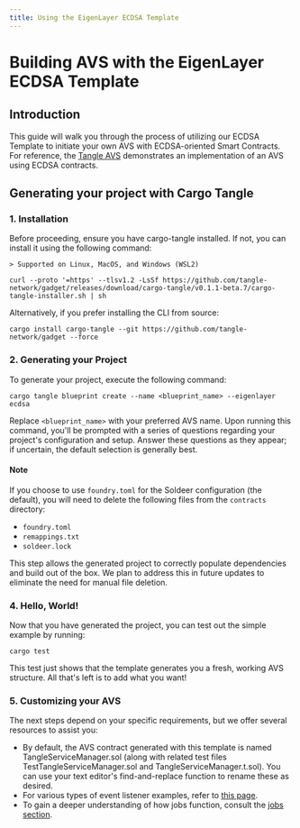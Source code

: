 ```yaml
---
title: Using the EigenLayer ECDSA Template
---
```


# Building AVS with the EigenLayer ECDSA Template

## Introduction

This guide will walk you through the process of utilizing our ECDSA Template to initiate your own AVS with
ECDSA-oriented Smart Contracts. For reference, the [Tangle AVS](https://github.com/tangle-network/avs) demonstrates an
implementation of an AVS using ECDSA contracts.

## Generating your project with Cargo Tangle

### 1. Installation

Before proceeding, ensure you have cargo-tangle installed. If not, you can install it using the following command:

    > Supported on Linux, MacOS, and Windows (WSL2)

```shell
curl --proto '=https' --tlsv1.2 -LsSf https://github.com/tangle-network/gadget/releases/download/cargo-tangle/v0.1.1-beta.7/cargo-tangle-installer.sh | sh
```

Alternatively, if you prefer installing the CLI from source:

```shell
cargo install cargo-tangle --git https://github.com/tangle-network/gadget --force
```

### 2. Generating your Project

To generate your project, execute the following command:

```shell
cargo tangle blueprint create --name <blueprint_name> --eigenlayer ecdsa
```

Replace `<blueprint_name>` with your preferred AVS name. Upon running this command, you'll be prompted with a
series of questions regarding your project's configuration and setup. Answer these questions as they appear; if
uncertain, the default selection is generally best.

#### Note

If you choose to use `foundry.toml` for the Soldeer configuration (the default), you will need to delete the following
files from the `contracts` directory:

- `foundry.toml`
- `remappings.txt`
- `soldeer.lock`

This step allows the generated project to correctly populate dependencies and build out of the box. We plan to address
this in future updates to eliminate the need for manual file deletion.

### 4. Hello, World!

Now that you have generated the project, you can test out the simple example by running:

```shell
cargo test
```

This test just shows that the template generates you a fresh, working AVS structure. All that's left is to add what you want!

### 5. Customizing your AVS

The next steps depend on your specific requirements, but we offer several resources to assist you:

- By default, the AVS contract generated with this template is named TangleServiceManager.sol (along with related test
  files TestTangleServiceManager.sol and TangleServiceManager.t.sol). You can use your text editor's find-and-replace
  function to rename these as desired.
- For various types of event listener examples, refer to [this page](/developers/blueprint-event-listeners/introduction).
- To gain a deeper understanding of how jobs function, consult the [jobs section](/developers/blueprint-macros/jobs).
